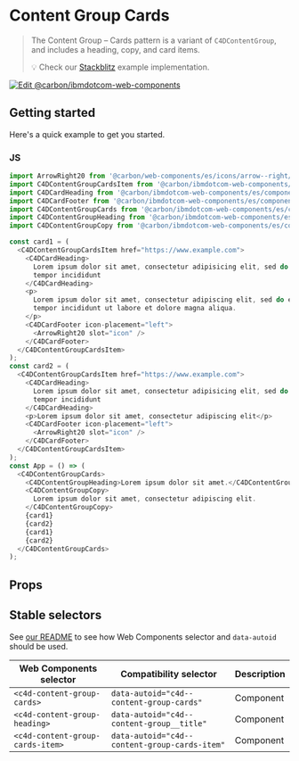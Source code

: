 
# Content Group Cards

> The Content Group – Cards pattern is a variant of `C4DContentGroup`, and
> includes a heading, copy, and card items.
>
> 💡 Check our
> [Stackblitz](https://stackblitz.com/github/carbon-design-system/carbon-for-ibm-dotcom/tree/main/packages/web-components/examples/stackblitz/components-react/content-group-cards)
> example implementation.

[![Edit @carbon/ibmdotcom-web-components](https://developer.stackblitz.com/img/open_in_stackblitz.svg)](https://stackblitz.com/github/carbon-design-system/carbon-for-ibm-dotcom/tree/main/packages/web-components/examples/stackblitz/components-react/content-group-cards)

## Getting started

Here's a quick example to get you started.

### JS

```js
import ArrowRight20 from '@carbon/web-components/es/icons/arrow--right/20.js';
import C4DContentGroupCardsItem from '@carbon/ibmdotcom-web-components/es/components-react/content-group-cards/content-group-cards-item';
import C4DCardHeading from '@carbon/ibmdotcom-web-components/es/components-react/card/card-heading';
import C4DCardFooter from '@carbon/ibmdotcom-web-components/es/components-react/card/card-footer';
import C4DContentGroupCards from '@carbon/ibmdotcom-web-components/es/components-react/content-group-cards/content-group-cards';
import C4DContentGroupHeading from '@carbon/ibmdotcom-web-components/es/components-react/content-group/content-group-heading';
import C4DContentGroupCopy from '@carbon/ibmdotcom-web-components/es/components-react/content-group/content-group-copy';

const card1 = (
  <C4DContentGroupCardsItem href="https://www.example.com">
    <C4DCardHeading>
      Lorem ipsum dolor sit amet, consectetur adipisicing elit, sed do eiusmod
      tempor incididunt
    </C4DCardHeading>
    <p>
      Lorem ipsum dolor sit amet, consectetur adipiscing elit, sed do eiusmod
      tempor incididunt ut labore et dolore magna aliqua.
    </p>
    <C4DCardFooter icon-placement="left">
      <ArrowRight20 slot="icon" />
    </C4DCardFooter>
  </C4DContentGroupCardsItem>
);
const card2 = (
  <C4DContentGroupCardsItem href="https://www.example.com">
    <C4DCardHeading>
      Lorem ipsum dolor sit amet, consectetur adipisicing elit, sed do eiusmod
      tempor incididunt
    </C4DCardHeading>
    <p>Lorem ipsum dolor sit amet, consectetur adipiscing elit</p>
    <C4DCardFooter icon-placement="left">
      <ArrowRight20 slot="icon" />
    </C4DCardFooter>
  </C4DContentGroupCardsItem>
);
const App = () => (
  <C4DContentGroupCards>
    <C4DContentGroupHeading>Lorem ipsum dolor sit amet.</C4DContentGroupHeading>
    <C4DContentGroupCopy>
      Lorem ipsum dolor sit amet, consectetur adipiscing elit.
    </C4DContentGroupCopy>
    {card1}
    {card2}
    {card1}
    {card2}
  </C4DContentGroupCards>
);
```

## Props

<Props of={PropTypesRef} />

## Stable selectors

See
[our README](https://github.com/carbon-design-system/carbon-for-ibm-dotcom/tree/main/packages/web-components#stable-selectors-for-analytics-and-integratione2e-testing-in-web-components)
to see how Web Components selector and `data-autoid` should be used.

| Web Components selector          | Compatibility selector                        | Description |
| -------------------------------- | --------------------------------------------- | ----------- |
| `<c4d-content-group-cards>`      | `data-autoid="c4d--content-group-cards"`      | Component   |
| `<c4d-content-group-heading>`    | `data-autoid="c4d--content-group__title"`     | Component   |
| `<c4d-content-group-cards-item>` | `data-autoid="c4d--content-group-cards-item"` | Component   |

<Description markdown={contributing} />
